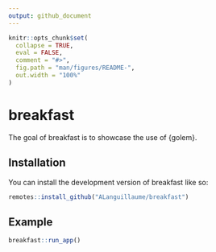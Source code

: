 ```yaml
---
output: github_document
---
```


<!-- README.md is generated from README.Rmd. Please edit that file -->

```r
knitr::opts_chunk$set(
  collapse = TRUE,
  eval = FALSE,
  comment = "#>",
  fig.path = "man/figures/README-",
  out.width = "100%"
)
```

# breakfast

<!-- badges: start -->
<!-- badges: end -->

The goal of breakfast is to showcase the use of {golem}.

## Installation

You can install the development version of breakfast like so:

``` r
remotes::install_github("ALanguillaume/breakfast")
```

## Example

```r
breakfast::run_app()
```

